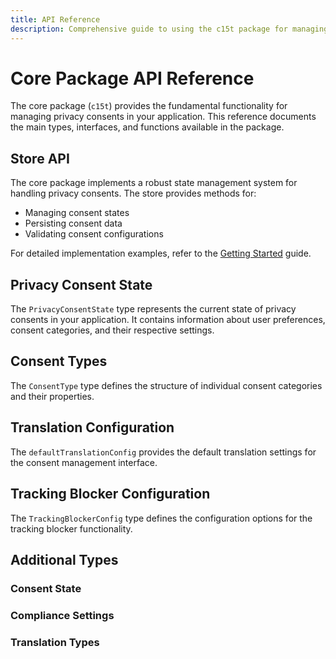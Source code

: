 ```yaml
---
title: API Reference
description: Comprehensive guide to using the c15t package for managing privacy consents.
---
```


# Core Package API Reference

The core package (`c15t`) provides the fundamental functionality for managing privacy consents in your application. This reference documents the main types, interfaces, and functions available in the package.

## Store API

The core package implements a robust state management system for handling privacy consents. The store provides methods for:

- Managing consent states
- Persisting consent data
- Validating consent configurations

For detailed implementation examples, refer to the [Getting Started](/docs/javascript/quickstart) guide.

## Privacy Consent State

The `PrivacyConsentState` type represents the current state of privacy consents in your application. It contains information about user preferences, consent categories, and their respective settings.

<auto-type-table path="../../node_modules/c15t/src/index.ts" name="PrivacyConsentState" />

## Consent Types

The `ConsentType` type defines the structure of individual consent categories and their properties.

<auto-type-table path="../../node_modules/c15t/src/index.ts" name="ConsentType" />

 ## Translation Configuration

The `defaultTranslationConfig` provides the default translation settings for the consent management interface.

<auto-type-table path="../../node_modules/c15t/src/index.ts" name="TranslationConfig" /> 

## Tracking Blocker Configuration

The `TrackingBlockerConfig` type defines the configuration options for the tracking blocker functionality.

<auto-type-table path="../../node_modules/c15t/src/index.ts" name="TrackingBlockerConfig" />

## Additional Types

### Consent State
<auto-type-table path="../../node_modules/c15t/src/index.ts" name="ConsentState" />

### Compliance Settings
<auto-type-table path="../../node_modules/c15t/src/index.ts" name="ComplianceSettings" />

### Translation Types
<auto-type-table path="../../node_modules/c15t/src/index.ts" name="TranslationConfig" />
<auto-type-table path="../../node_modules/c15t/src/index.ts" name="Translations" />

